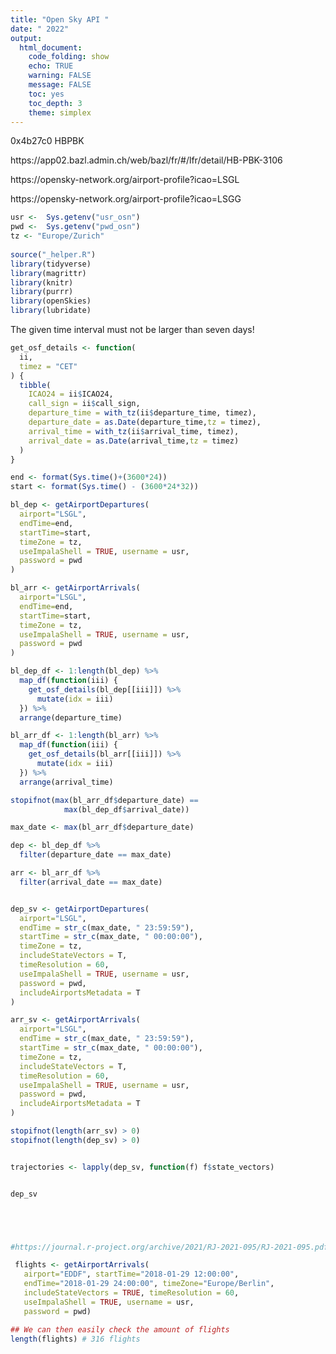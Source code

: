 ```yaml
---
title: "Open Sky API "
date: " 2022"
output: 
  html_document:
    code_folding: show
    echo: TRUE
    warning: FALSE
    message: FALSE
    toc: yes
    toc_depth: 3
    theme: simplex
---
```


0x4b27c0 
HBPBK



https://app02.bazl.admin.ch/web/bazl/fr/#/lfr/detail/HB-PBK-3106


https://opensky-network.org/airport-profile?icao=LSGL


https://opensky-network.org/airport-profile?icao=LSGG


```r
usr <-  Sys.getenv("usr_osn")
pwd <-  Sys.getenv("pwd_osn")
tz <- "Europe/Zurich"
  
source("_helper.R")
library(tidyverse)
library(magrittr)
library(knitr)
library(purrr)
library(openSkies)
library(lubridate)
```


The given time interval must not be larger than seven days!



```r
get_osf_details <- function(
  ii, 
  timez = "CET"
) {
  tibble(
    ICAO24 = ii$ICAO24,
    call_sign = ii$call_sign,
    departure_time = with_tz(ii$departure_time, timez),
    departure_date = as.Date(departure_time,tz = timez),
    arrival_time = with_tz(ii$arrival_time, timez),
    arrival_date = as.Date(arrival_time,tz = timez)
  )
}

```




```r
end <- format(Sys.time()+(3600*24))
start <- format(Sys.time() - (3600*24*32))

bl_dep <- getAirportDepartures(
  airport="LSGL", 
  endTime=end,
  startTime=start,
  timeZone = tz,
  useImpalaShell = TRUE, username = usr,
  password = pwd
)

bl_arr <- getAirportArrivals(
  airport="LSGL", 
  endTime=end,
  startTime=start,
  timeZone = tz,
  useImpalaShell = TRUE, username = usr,
  password = pwd
)

bl_dep_df <- 1:length(bl_dep) %>%
  map_df(function(iii) {
    get_osf_details(bl_dep[[iii]]) %>%
      mutate(idx = iii)
  }) %>% 
  arrange(departure_time)

bl_arr_df <- 1:length(bl_arr) %>%
  map_df(function(iii) {
    get_osf_details(bl_arr[[iii]]) %>%
      mutate(idx = iii)
  }) %>% 
  arrange(arrival_time)

```


```r

stopifnot(max(bl_arr_df$departure_date) ==
            max(bl_dep_df$arrival_date))

max_date <- max(bl_arr_df$departure_date)

dep <- bl_dep_df %>% 
  filter(departure_date == max_date)

arr <- bl_arr_df %>% 
  filter(arrival_date == max_date)


dep_sv <- getAirportDepartures(
  airport="LSGL", 
  endTime = str_c(max_date, " 23:59:59"),
  startTime = str_c(max_date, " 00:00:00"),
  timeZone = tz,
  includeStateVectors = T,
  timeResolution = 60,
  useImpalaShell = TRUE, username = usr,
  password = pwd,
  includeAirportsMetadata = T
)

arr_sv <- getAirportArrivals(
  airport="LSGL", 
  endTime = str_c(max_date, " 23:59:59"),
  startTime = str_c(max_date, " 00:00:00"),
  timeZone = tz,
  includeStateVectors = T,
  timeResolution = 60,
  useImpalaShell = TRUE, username = usr,
  password = pwd,
  includeAirportsMetadata = T
)

stopifnot(length(arr_sv) > 0)
stopifnot(length(dep_sv) > 0)


trajectories <- lapply(dep_sv, function(f) f$state_vectors)


dep_sv






```

```r
#https://journal.r-project.org/archive/2021/RJ-2021-095/RJ-2021-095.pdf

 flights <- getAirportArrivals(
   airport="EDDF", startTime="2018-01-29 12:00:00",
   endTime="2018-01-29 24:00:00", timeZone="Europe/Berlin",
   includeStateVectors = TRUE, timeResolution = 60,
   useImpalaShell = TRUE, username = usr,
   password = pwd)

## We can then easily check the amount of flights
length(flights) # 316 flights



```
